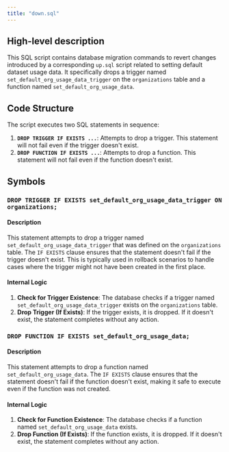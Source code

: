 ```yaml
---
title: "down.sql"
---
```


## High-level description
This SQL script contains database migration commands to revert changes introduced by a corresponding `up.sql` script related to setting default dataset usage data. It specifically drops a trigger named `set_default_org_usage_data_trigger` on the `organizations` table and a function named `set_default_org_usage_data`.

## Code Structure
The script executes two SQL statements in sequence:
1. **`DROP TRIGGER IF EXISTS ...`**: Attempts to drop a trigger. This statement will not fail even if the trigger doesn't exist.
2. **`DROP FUNCTION IF EXISTS ...`**: Attempts to drop a function. This statement will not fail even if the function doesn't exist.

## Symbols

### `DROP TRIGGER IF EXISTS set_default_org_usage_data_trigger ON organizations;`
#### Description
This statement attempts to drop a trigger named `set_default_org_usage_data_trigger` that was defined on the `organizations` table. The `IF EXISTS` clause ensures that the statement doesn't fail if the trigger doesn't exist. This is typically used in rollback scenarios to handle cases where the trigger might not have been created in the first place.

#### Internal Logic
1. **Check for Trigger Existence**: The database checks if a trigger named `set_default_org_usage_data_trigger` exists on the `organizations` table.
2. **Drop Trigger (If Exists)**: If the trigger exists, it is dropped. If it doesn't exist, the statement completes without any action.

### `DROP FUNCTION IF EXISTS set_default_org_usage_data;`
#### Description
This statement attempts to drop a function named `set_default_org_usage_data`. The `IF EXISTS` clause ensures that the statement doesn't fail if the function doesn't exist, making it safe to execute even if the function was not created.

#### Internal Logic
1. **Check for Function Existence**: The database checks if a function named `set_default_org_usage_data` exists.
2. **Drop Function (If Exists)**: If the function exists, it is dropped. If it doesn't exist, the statement completes without any action. 
